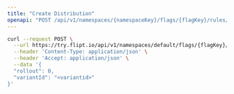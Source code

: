 ```yaml
---
title: "Create Distribution"
openapi: "POST /api/v1/namespaces/{namespaceKey}/flags/{flagKey}/rules/{ruleId}/distributions"
---
```


<RequestExample>

```bash
curl --request POST \
  --url https://try.flipt.io/api/v1/namespaces/default/flags/{flagKey}/rules/{ruleId}/distributions \
  --header 'Content-Type: application/json' \
  --header 'Accept: application/json' \
  --data '{
  "rollout": 0,
  "variantId": "<variantid>"
}'
```

</RequestExample>
